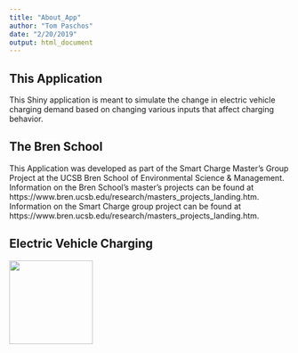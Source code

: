 ```yaml
---
title: "About_App"
author: "Tom Paschos"
date: "2/20/2019"
output: html_document
---
```


## This Application

This Shiny application is meant to simulate the change in electric vehicle charging demand based on changing various inputs that affect charging behavior.


## The Bren School

This Application was developed as part of the Smart Charge Master's Group Project at the UCSB Bren School of Environmental Science & Management. Information on the Bren School's master's projects can be found at https://www.bren.ucsb.edu/research/masters_projects_landing.htm.  Information on the Smart Charge group project can be found at https://www.bren.ucsb.edu/research/masters_projects_landing.htm.

## Electric Vehicle Charging





![](RStudio-Logo-Flat.png){width=150px}
